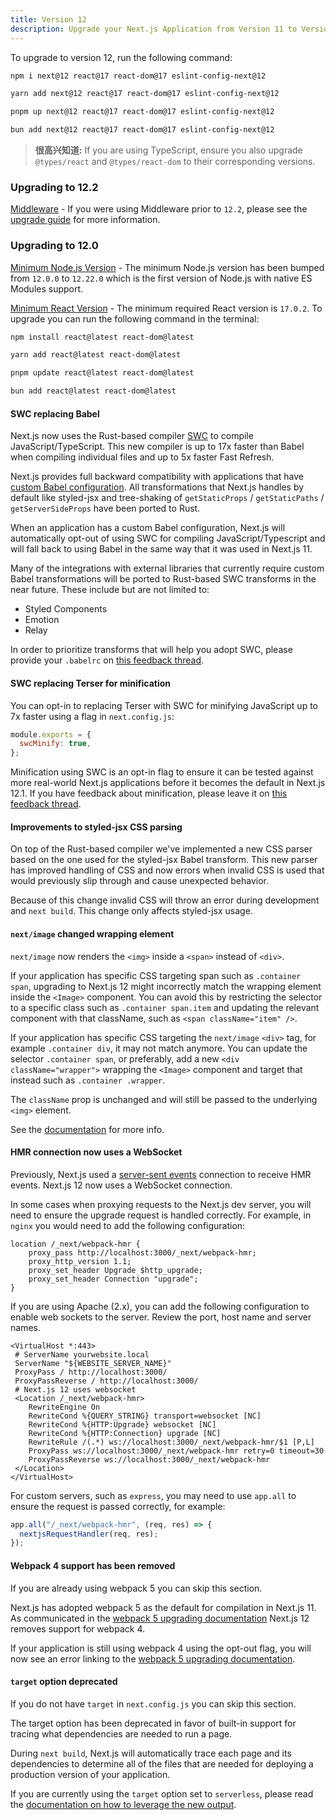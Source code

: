 ```yaml
---
title: Version 12
description: Upgrade your Next.js Application from Version 11 to Version 12.
---
```


To upgrade to version 12, run the following command:

```bash filename="Terminal"
npm i next@12 react@17 react-dom@17 eslint-config-next@12
```

```bash filename="Terminal"
yarn add next@12 react@17 react-dom@17 eslint-config-next@12
```

```bash filename="Terminal"
pnpm up next@12 react@17 react-dom@17 eslint-config-next@12
```

```bash filename="Terminal"
bun add next@12 react@17 react-dom@17 eslint-config-next@12
```

> **很高兴知道:** If you are using TypeScript, ensure you also upgrade `@types/react` and `@types/react-dom` to their corresponding versions.

### Upgrading to 12.2

[Middleware](/docs/messages/middleware-upgrade-guide) - If you were using Middleware prior to `12.2`, please see the [upgrade guide](/docs/messages/middleware-upgrade-guide) for more information.

### Upgrading to 12.0

[Minimum Node.js Version](https://nodejs.org/en/) - The minimum Node.js version has been bumped from `12.0.0` to `12.22.0` which is the first version of Node.js with native ES Modules support.

[Minimum React Version](https://reactjs.org/docs/add-react-to-a-website.html) - The minimum required React version is `17.0.2`. To upgrade you can run the following command in the terminal:

```bash filename="Terminal"
npm install react@latest react-dom@latest

yarn add react@latest react-dom@latest

pnpm update react@latest react-dom@latest

bun add react@latest react-dom@latest
```

#### SWC replacing Babel

Next.js now uses the Rust-based compiler [SWC](https://swc.rs/) to compile JavaScript/TypeScript. This new compiler is up to 17x faster than Babel when compiling individual files and up to 5x faster Fast Refresh.

Next.js provides full backward compatibility with applications that have [custom Babel configuration](/docs/pages/building-your-application/configuring/babel). All transformations that Next.js handles by default like styled-jsx and tree-shaking of `getStaticProps` / `getStaticPaths` / `getServerSideProps` have been ported to Rust.

When an application has a custom Babel configuration, Next.js will automatically opt-out of using SWC for compiling JavaScript/Typescript and will fall back to using Babel in the same way that it was used in Next.js 11.

Many of the integrations with external libraries that currently require custom Babel transformations will be ported to Rust-based SWC transforms in the near future. These include but are not limited to:

- Styled Components
- Emotion
- Relay

In order to prioritize transforms that will help you adopt SWC, please provide your `.babelrc` on [this feedback thread](https://github.com/vercel/next.js/discussions/30174).

#### SWC replacing Terser for minification

You can opt-in to replacing Terser with SWC for minifying JavaScript up to 7x faster using a flag in `next.config.js`:

```js filename="next.config.js"
module.exports = {
  swcMinify: true,
};
```

Minification using SWC is an opt-in flag to ensure it can be tested against more real-world Next.js applications before it becomes the default in Next.js 12.1. If you have feedback about minification, please leave it on [this feedback thread](https://github.com/vercel/next.js/discussions/30237).

#### Improvements to styled-jsx CSS parsing

On top of the Rust-based compiler we've implemented a new CSS parser based on the one used for the styled-jsx Babel transform. This new parser has improved handling of CSS and now errors when invalid CSS is used that would previously slip through and cause unexpected behavior.

Because of this change invalid CSS will throw an error during development and `next build`. This change only affects styled-jsx usage.

#### `next/image` changed wrapping element

`next/image` now renders the `<img>` inside a `<span>` instead of `<div>`.

If your application has specific CSS targeting span such as `.container span`, upgrading to Next.js 12 might incorrectly match the wrapping element inside the `<Image>` component. You can avoid this by restricting the selector to a specific class such as `.container span.item` and updating the relevant component with that className, such as `<span className="item" />`.

If your application has specific CSS targeting the `next/image` `<div>` tag, for example `.container div`, it may not match anymore. You can update the selector `.container span`, or preferably, add a new `<div className="wrapper">` wrapping the `<Image>` component and target that instead such as `.container .wrapper`.

The `className` prop is unchanged and will still be passed to the underlying `<img>` element.

See the [documentation](/docs/pages/building-your-application/optimizing/images#styling) for more info.

#### HMR connection now uses a WebSocket

Previously, Next.js used a [server-sent events](https://developer.mozilla.org/docs/Web/API/Server-sent_events) connection to receive HMR events. Next.js 12 now uses a WebSocket connection.

In some cases when proxying requests to the Next.js dev server, you will need to ensure the upgrade request is handled correctly. For example, in `nginx` you would need to add the following configuration:

```nginx
location /_next/webpack-hmr {
    proxy_pass http://localhost:3000/_next/webpack-hmr;
    proxy_http_version 1.1;
    proxy_set_header Upgrade $http_upgrade;
    proxy_set_header Connection "upgrade";
}
```

If you are using Apache (2.x), you can add the following configuration to enable web sockets to the server. Review the port, host name and server names.

```
<VirtualHost *:443>
 # ServerName yourwebsite.local
 ServerName "${WEBSITE_SERVER_NAME}"
 ProxyPass / http://localhost:3000/
 ProxyPassReverse / http://localhost:3000/
 # Next.js 12 uses websocket
 <Location /_next/webpack-hmr>
    RewriteEngine On
    RewriteCond %{QUERY_STRING} transport=websocket [NC]
    RewriteCond %{HTTP:Upgrade} websocket [NC]
    RewriteCond %{HTTP:Connection} upgrade [NC]
    RewriteRule /(.*) ws://localhost:3000/_next/webpack-hmr/$1 [P,L]
    ProxyPass ws://localhost:3000/_next/webpack-hmr retry=0 timeout=30
    ProxyPassReverse ws://localhost:3000/_next/webpack-hmr
 </Location>
</VirtualHost>
```

For custom servers, such as `express`, you may need to use `app.all` to ensure the request is passed correctly, for example:

```js
app.all("/_next/webpack-hmr", (req, res) => {
  nextjsRequestHandler(req, res);
});
```

#### Webpack 4 support has been removed

If you are already using webpack 5 you can skip this section.

Next.js has adopted webpack 5 as the default for compilation in Next.js 11. As communicated in the [webpack 5 upgrading documentation](/docs/messages/webpack5) Next.js 12 removes support for webpack 4.

If your application is still using webpack 4 using the opt-out flag, you will now see an error linking to the [webpack 5 upgrading documentation](/docs/messages/webpack5).

#### `target` option deprecated

If you do not have `target` in `next.config.js` you can skip this section.

The target option has been deprecated in favor of built-in support for tracing what dependencies are needed to run a page.

During `next build`, Next.js will automatically trace each page and its dependencies to determine all of the files that are needed for deploying a production version of your application.

If you are currently using the `target` option set to `serverless`, please read the [documentation on how to leverage the new output](/docs/pages/api-reference/next-config-js/output).
